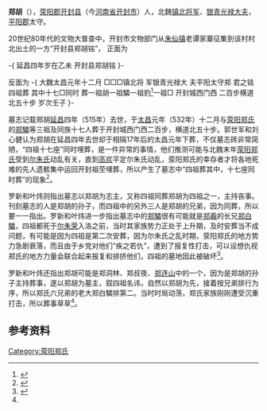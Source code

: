 '''郑胡'''（{{bd|？||515年||}}），[[荥阳郡|荥阳郡]][[开封县|开封县]]（今[[河南省|河南省]][[开封市|开封市]]）人，北魏[[镇北将军|镇北将军]]、[[银青光禄大夫|银青光禄大夫]]，[[平阳郡|平阳郡]]太守。

20世纪80年代的文物大普查中，开封市文物部门从[[朱仙镇|朱仙镇]]老谭家寨征集到该村村北出土的一方“开封县郑胡铭”，
正面为

-{
{{SquoteH|w=5em|bg= |bc=|bw=}}
{{VtextStart}}延昌四年岁在乙未{{VtextEnd}}
{{VtextStart}}开封县郑胡铭{{VtextEnd}}
{{SquoteF}}
}-

反面为
-{
{{SquoteH|w=20em|bg= |bc=|bw=}}
{{VtextStart}}大魏太昌元年十二月{{VtextEnd}}
{{VtextStart}}□□□镇北将{{VtextEnd}}
{{VtextStart}}军银青光禄大{{VtextEnd}}
{{VtextStart}}夫平阳太守郑{{VtextEnd}}
{{VtextStart}}君之铭四祖葬{{VtextEnd}}
{{VtextStart}}其中十七□同时{{VtextEnd}}
{{VtextStart}}葬一祖胡一祖驎一祖豹<ref>{{Cite book | author = 毛远明校注 | title = 《汉魏六朝碑刻校注 第7册》 | location =北京 | publisher = 线装书局  | date= 2008年12月  | pages =32-33 |ISBN =7-80106-947-1| accessdate = 2017-10-05 | url = | language= zh-hant| quote = }}</ref>一祖□{{VtextEnd}}
{{VtextStart}}开封城西门西{{VtextEnd}}
{{VtextStart}}二百步横道{{VtextEnd}}
{{VtextStart}}北五十步{{VtextEnd}}
{{VtextStart}}岁次壬子{{VtextEnd}}
{{SquoteF}}
}-

墓志记载郑胡[[延昌|延昌]]四年（515年）去世，于[[太昌|太昌]]元年（532年）十二月与[[荥阳郑氏|荥阳郑氏]]的[[郑驎|郑驎]]等三祖及同族十七人葬于开封城西门西二百步，横道北五十步。郭世军和刘心健认为郑胡在延昌四年去世却于相隔17年后的太昌元年下葬，不仅墓志砖非常简陋，“四祖十七座”同时埋葬，是一件异常的事情，他们推测可能与北魏末年[[荥阳郑氏|荥阳郑氏]]受到[[尔朱氏|尔朱氏]]动乱有关，直到[[高欢|高欢]]平定尔朱氏动乱，荥阳郑氏的幸存者才将各地死难的先人遗骸集中运回开封祖茔埋葬，所以产生了墓志中“四祖葬其中，十七座同时葬”的现象<ref>{{Citation| last=| first=| author-link=郭世军 刘心健| year=1998年| title=《开封发现北魏郑胡墓志砖》| periodical=《文物》| volume=| issue=第11期| pages=47-50| url=http://www.cnki.com.cn/Article/CJFDTOTAL-WENW199811011.htm| doi=| oclc=| accessdate=2016-03-31| archive-date=2016-04-14| archive-url=https://web.archive.org/web/20160414175453/http://www.cnki.com.cn/Article/CJFDTOTAL-WENW199811011.htm| dead-url=no}}</ref>。

罗新和叶炜则指出墓志以郑胡为志主，又称四祖同葬郑胡为四祖之一，主持丧事。刊刻墓志的人是郑胡的孙子，而四祖中的另外三人是郑胡的兄弟，因为同葬，所以要一一指出。罗新和叶炜进一步指出墓志中的[[郑驎|郑驎]]很有可能就是[[郑羲|郑羲]]的长兄[[郑白驎|郑白驎]]，四祖都死于[[尔朱荣|尔朱荣]]入洛之前，当时其家族势力正处于上升期，及时安葬当不成问题，有可能是因为四祖是第二次安葬，因为尔朱氏之乱时期，荥阳郑氏的地方势力急剧衰落，而且由于乡党对他们“疾之若仇”，遭到了报复性打击，可以设想仇视郑氏的地方力量会联合起来报复和排挤他们，四祖的墓地因此被破坏<ref name=autogenerated1>{{Cite book | author = 罗新，叶炜著 | title = 《新出魏晋南北朝墓志疏证 (修订版)》 | location = 北京市 | publisher = 中华书局  | date =2016.5| pages =133-136  |ISBN =978-7-101-11639-7| accessdate = 2021-07-07 | url = | language= zh-cn| quote = }}</ref>。

罗新和叶炜还指出郑胡可能是郑洞林、郑叔夜、[[郑连山|郑连山]]中的一个，因为是郑胡的孙子主持葬事，遂以郑胡为墓主，叙四祖名讳，自然以郑胡为先，接着按兄弟排行为序，所以郑氏六兄弟的老大郑白驎排第二。当时时局动荡，郑氏家族刚刚遭受沉重打击，所以葬事草草<ref name=autogenerated1 />。

==参考资料==
{{reflist}}

[[Category:荥阳郑氏|Category:荥阳郑氏]]